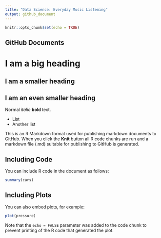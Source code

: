 ```yaml
---
title: "Data Science: Everyday Music Listening"
output: github_document
---
```


```r
knitr::opts_chunk$set(echo = TRUE)
```

## GitHub Documents

# I am a big heading
## I am a smaller heading
## I am an even smaller heading
 
Normal *italic* **bold** text.

- List
- Another list



This is an R Markdown format used for publishing markdown documents to GitHub. When you click the **Knit** button all R code chunks are run and a markdown file (.md) suitable for publishing to GitHub is generated.

## Including Code

You can include R code in the document as follows:

```r
summary(cars)
```

## Including Plots

You can also embed plots, for example:

```r
plot(pressure)
```

Note that the `echo = FALSE` parameter was added to the code chunk to prevent printing of the R code that generated the plot.
